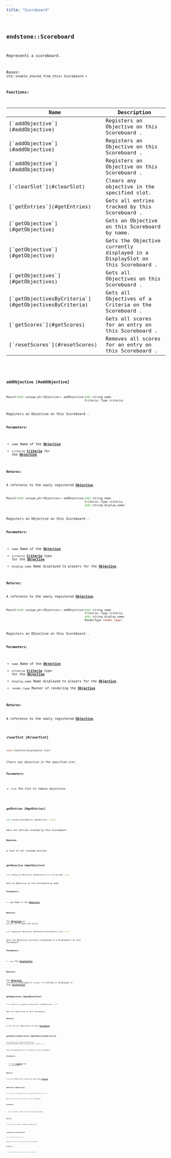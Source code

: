 ```yaml
---
title: "Scoreboard"
---
```


## <code className="doc-symbol doc-symbol-class"/> endstone::Scoreboard

Represents a scoreboard.


Bases: `std::enable_shared_from_this< Scoreboard >`
















**Functions:**

<table>
<thead>
   <tr>
      <th>Name</th>
      <th>Description</th>
   </tr>
</thead>
<tbody>
<tr key="classendstone_1_1_scoreboard_1a976b553199b897c81f0a4bf94c1b6d87">
    <td>[`addObjective`](#addObjective)</td>
    <td>Registers an Objective on this Scoreboard .</td>
</tr>
<tr key="classendstone_1_1_scoreboard_1ab92d0159661bb6de8a205e4103ffd6df">
    <td>[`addObjective`](#addObjective)</td>
    <td>Registers an Objective on this Scoreboard .</td>
</tr>
<tr key="classendstone_1_1_scoreboard_1ac5629c3d5278cce109f3ed84264d0b8b">
    <td>[`addObjective`](#addObjective)</td>
    <td>Registers an Objective on this Scoreboard .</td>
</tr>
<tr key="classendstone_1_1_scoreboard_1ab2486b647e947f8f0a87350fda36a786">
    <td>[`clearSlot`](#clearSlot)</td>
    <td>Clears any objective in the specified slot.</td>
</tr>
<tr key="classendstone_1_1_scoreboard_1a22601ed4eb51f01df4d0548a0c4f872a">
    <td>[`getEntries`](#getEntries)</td>
    <td>Gets all entries tracked by this Scoreboard .</td>
</tr>
<tr key="classendstone_1_1_scoreboard_1a357630b4e626f6f2d9901760321afcf4">
    <td>[`getObjective`](#getObjective)</td>
    <td>Gets an Objective on this Scoreboard by name.</td>
</tr>
<tr key="classendstone_1_1_scoreboard_1acee5ad9e97be89dad847471119ea9364">
    <td>[`getObjective`](#getObjective)</td>
    <td>Gets the Objective currently displayed in a DisplaySlot on this Scoreboard .</td>
</tr>
<tr key="classendstone_1_1_scoreboard_1acc056af206abc1d9f79f2d7d742608dd">
    <td>[`getObjectives`](#getObjectives)</td>
    <td>Gets all Objectives on this Scoreboard .</td>
</tr>
<tr key="classendstone_1_1_scoreboard_1a02db6d0230c7c663d03a8ce7272319a9">
    <td>[`getObjectivesByCriteria`](#getObjectivesByCriteria)</td>
    <td>Gets all Objectives of a Criteria on the Scoreboard .</td>
</tr>
<tr key="classendstone_1_1_scoreboard_1ac07821df6300c8f2ef9a986cabd1e00f">
    <td>[`getScores`](#getScores)</td>
    <td>Gets all scores for an entry on this Scoreboard .</td>
</tr>
<tr key="classendstone_1_1_scoreboard_1a4fccb1898db7abf83738d9c2ffce27ba">
    <td>[`resetScores`](#resetScores)</td>
    <td>Removes all scores for an entry on this Scoreboard .</td>
</tr>
</tbody>
</table>

### <code className="doc-symbol doc-symbol-function"/> addObjective [#addObjective]



```cpp
Result<std::unique_ptr<Objective>> addObjective(std::string name,
                                                Criteria::Type criteria)
```

Registers an Objective on this Scoreboard .





**Parameters:**


* `name` Name of the [**Objective**](classendstone_1_1_objective.md) 
* `criteria` [**Criteria**](classendstone_1_1_criteria.md) for the [**Objective**](classendstone_1_1_objective.md) 



**Returns:**

A reference to the newly registered [**Objective**](classendstone_1_1_objective.md). 





        

```cpp
Result<std::unique_ptr<Objective>> addObjective(std::string name,
                                                Criteria::Type criteria,
                                                std::string display_name)
```

Registers an Objective on this Scoreboard .





**Parameters:**


* `name` Name of the [**Objective**](classendstone_1_1_objective.md) 
* `criteria` [**Criteria**](classendstone_1_1_criteria.md) type for the [**Objective**](classendstone_1_1_objective.md) 
* `display_name` Name displayed to players for the [**Objective**](classendstone_1_1_objective.md). 



**Returns:**

A reference to the newly registered [**Objective**](classendstone_1_1_objective.md). 





        

```cpp
Result<std::unique_ptr<Objective>> addObjective(std::string name,
                                                Criteria::Type criteria,
                                                std::string display_name,
                                                RenderType render_type)
```

Registers an Objective on this Scoreboard .





**Parameters:**


* `name` Name of the [**Objective**](classendstone_1_1_objective.md) 
* `criteria` [**Criteria**](classendstone_1_1_criteria.md) type for the [**Objective**](classendstone_1_1_objective.md) 
* `display_name` Name displayed to players for the [**Objective**](classendstone_1_1_objective.md). 
* `render_type` Manner of rendering the [**Objective**](classendstone_1_1_objective.md) 



**Returns:**

A reference to the newly registered [**Objective**](classendstone_1_1_objective.md). 





        
### <code className="doc-symbol doc-symbol-function"/> clearSlot [#clearSlot]

```cpp
void clearSlot(DisplaySlot slot)
```

Clears any objective in the specified slot.





**Parameters:**


* `slot` the slot to remove objectives 




        
### <code className="doc-symbol doc-symbol-function"/> getEntries [#getEntries]

```cpp
std::vector<ScoreEntry> getEntries() const
```

Gets all entries tracked by this Scoreboard .





**Returns:**

A list of all tracked entries 





        
### <code className="doc-symbol doc-symbol-function"/> getObjective [#getObjective]



```cpp
std::unique_ptr<Objective> getObjective(std::string name) const
```

Gets an Objective on this Scoreboard by name.





**Parameters:**


* `name` Name of the [**Objective**](classendstone_1_1_objective.md) 



**Returns:**

the [**Objective**](classendstone_1_1_objective.md) or `nullptr` if it does not exist 





        

```cpp
std::unique_ptr<Objective> getObjective(DisplaySlot slot) const
```

Gets the Objective currently displayed in a DisplaySlot on this Scoreboard .





**Parameters:**


* `slot` The [**DisplaySlot**](namespaceendstone.md#enum-displayslot) 



**Returns:**

the [**Objective**](classendstone_1_1_objective.md) currently displayed or `nullptr` if nothing is displayed in that [**DisplaySlot**](namespaceendstone.md#enum-displayslot) 





        
### <code className="doc-symbol doc-symbol-function"/> getObjectives [#getObjectives]

```cpp
std::vector<std::unique_ptr<Objective>> getObjectives() const
```

Gets all Objectives on this Scoreboard .





**Returns:**

A list of all Objectives on this [**Scoreboard**](classendstone_1_1_scoreboard.md) 





        
### <code className="doc-symbol doc-symbol-function"/> getObjectivesByCriteria [#getObjectivesByCriteria]

```cpp
std::vector<std::unique_ptr<Objective>>
getObjectivesByCriteria(Criteria::Type criteria) const
```

Gets all Objectives of a Criteria on the Scoreboard .





**Parameters:**


* `criteria` [**Criteria**](classendstone_1_1_criteria.md) type to search by 



**Returns:**

A list of Objectives using the specified [**Criteria**](classendstone_1_1_criteria.md) 





        
### <code className="doc-symbol doc-symbol-function"/> getScores [#getScores]

```cpp
std::vector<std::unique_ptr<Score>> getScores(ScoreEntry entry) const
```

Gets all scores for an entry on this Scoreboard .





**Parameters:**


* `entry` the entry whose scores are being retrieved 



**Returns:**

a list of all scores tracked for the entry 





        
### <code className="doc-symbol doc-symbol-function"/> resetScores [#resetScores]

```cpp
void resetScores(ScoreEntry entry)
```

Removes all scores for an entry on this Scoreboard .





**Parameters:**


* `entry` the entry to drop all current scores for 




        